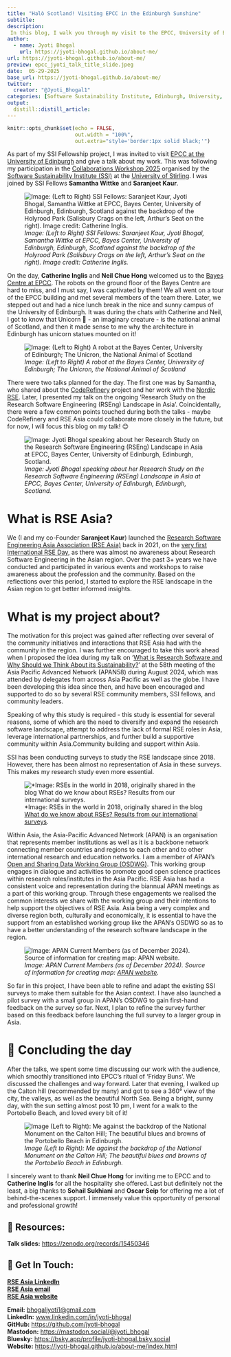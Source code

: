 ```yaml
---
title: "Halò Scotland! Visiting EPCC in the Edinburgh Sunshine"
subtitle: 
description: 
 In this blog, I walk you through my visit to the EPCC, University of Edinburgh where I was invited for a talk for my work towards the RSE Asia Association!
author:
  - name: Jyoti Bhogal
    url: https://jyoti-bhogal.github.io/about-me/
url: https://jyoti-bhogal.github.io/about-me/
preview: epcc_jyoti_talk_title_slide.jpeg
date:  05-29-2025
base_url: https://jyoti-bhogal.github.io/about-me/
twitter:
  creator: "@Jyoti_Bhogal1"
categories: [Software Sustainability Institute, Edinburgh, University, Talk,  Free and Open Source Software, Software, Research Software, Open Science, Open Source, Meta data] 
output:
  distill::distill_article:
---
```


```r
knitr::opts_chunk$set(echo = FALSE,
                      out.width = "100%",
                      out.extra="style='border:1px solid black;'")

```

As part of my SSI Fellowship project, I was invited to visit [EPCC at the University of Edinburgh](https://www.epcc.ed.ac.uk/) and give a talk about my work. This was following my participation in the [Collaborations Workshop 2025](https://www.software.ac.uk/workshop/collaborations-workshop-2025-cw25) organised by the [Software Sustainability Institute (SSI)](https://www.software.ac.uk/) at the [University of Stirling](https://www.stir.ac.uk/). I was joined by SSI Fellows **Samantha Wittke** and **Saranjeet Kaur**.

![*Image: (Left to Right) SSI Fellows: Saranjeet Kaur, Jyoti Bhogal, Samantha Wittke at EPCC, Bayes Center, University of Edinburgh, Edinburgh, Scotland against the backdrop of the Holyrood Park (Salisbury Crags on the left, Arthur’s Seat on the right). Image credit: Catherine Inglis.*](bayes_center_holyrood_park.jpg)

On the day, **Catherine Inglis** and **Neil Chue Hong** welcomed us to the [Bayes Centre at EPCC](https://bayes-centre.ed.ac.uk/). The robots on the ground floor of the Bayes Centre are hard to miss, and I must say, I was captivated by them\! We all went on a tour of the EPCC building and met several members of the team there. Later, we stepped out and had a nice lunch break in the nice and sunny campus of the University of Edinburgh. It was during the chats with Catherine and Neil, I got to know that Unicorn 🦄 \- an imaginary creature \- is the national animal of Scotland, and then it made sense to me why the architecture in Edinburgh has unicorn statues mounted on it\! 

![*Image: (Left to Right) A robot at the Bayes Center, University of Edinburgh; The Unicron, the National Animal of Scotland*](robot_unicorn.png)

There were two talks planned for the day. The first one was by Samantha, who shared about the [CodeRefinery](https://coderefinery.org/) project and her work with the [Nordic RSE](https://nordic-rse.org/). Later, I presented my talk on the ongoing ‘Research Study on the Research Software Engineering (RSEng) Landscape in Asia’. Coincidentally, there were a few common points touched during both the talks \- maybe CodeRefinery and RSE Asia could collaborate more closely in the future, but for now, I will focus this blog on my talk\! 😊

![*Image: Jyoti Bhogal speaking about her Research Study on the Research Software Engineering (RSEng) Landscape in Asia at EPCC, Bayes Center, University of Edinburgh, Edinburgh, Scotland.*](epcc_jyoti_talk_title_slide.jpeg)  

# What is RSE Asia?

We (I and my co-Founder **Saranjeet Kaur**) launched the [Research Software Engineering Asia Association (RSE Asia)](https://rse-asia.github.io/RSE_Asia/) back in 2021, on the [very first International RSE Day](https://researchsoftware.org/council/intl-rse-day.html), as there was almost no awareness about Research Software Engineering in the Asian region. Over the past 3+ years we have conducted and participated in various events and workshops to raise awareness about the profession and the community. Based on the reflections over this period, I started to explore the RSE landscape in the Asian region to get better informed insights.

# What is my project about?

The motivation for this project was gained after reflecting over several of the community initiatives and interactions that RSE Asia had with the community in the region. I was further encouraged to take this work ahead when I proposed the idea during my talk on ‘[What is Research Software and Why Should we Think About its Sustainability?](https://zenodo.org/records/13377699)’ at the 58th meeting of the Asia Pacific Advanced Network (APAN58) during August 2024, which was attended by delegates from across Asia Pacific as well as the globe. I have been developing this idea since then, and have been encouraged and supported to do so by several RSE community members, SSI fellows, and community leaders. 

Speaking of why this study is required \- this study is essential for several reasons, some of which are the need to diversify and expand the research software landscape, attempt to address the lack of formal RSE roles in Asia, leverage international partnerships, and further build a supportive community within Asia.Community building and support within Asia.

SSI has been conducting surveys to study the RSE landscape since 2018\. However, there has been almost no representation of Asia in these surveys. This makes my research study even more essential. 

![*Image: RSEs in the world in 2018, originally shared in the blog [What do we know about RSEs? Results from our international surveys](https://www.software.ac.uk/blog/what-do-we-know-about-rses-results-our-international-surveys*).
](ssi_survery_map.png)  

Within Asia, the Asia-Pacific Advanced Network (APAN) is an organisation that represents member institutions as well as it is a backbone network connecting member countries and regions to each other and to other international research and education networks. I am a member of APAN’s [Open and Sharing Data Working Group (OSDWG)](https://apan.net/elements/working-groups/open-sharing-data/). This working group engages in dialogue and activities to promote good open science practices within research roles/institutes in the Asia Pacific. RSE Asia has had a consistent voice and representation during the biannual APAN meetings as a part of this working group. Through these engagements we realised the common interests we share with the working group and their intentions to help support the objectives of RSE Asia. Asia being a very complex and diverse region both, culturally and economically, it is essential to have the support from an established working group like the APAN’s OSDWG so as to have a better understanding of the research software landscape in the region.

![*Image: APAN Current Members (as of December 2024). Source of information for creating map: [APAN website](https://apan.net/membership/current-members/).*](apan_current_members.png)

So far in this project, I have been able to refine and adapt the existing SSI surveys to make them suitable for the Asian context. I have also launched a pilot survey with a small group in APAN’s OSDWG to gain first-hand feedback on the survey so far. Next, I plan to refine the survey further based on this feedback before launching the full survey to a larger group in Asia.

# 🎉 Concluding the day

After the talks, we spent some time discussing our work with the audience, which smoothly transitioned into EPCC’s ritual of ‘Friday Buns’. We discussed the challenges and way forward. Later that evening, I walked up the Calton hill (recommended by many) and got to see a 360° view of the city, the valleys, as well as the beautiful North Sea. Being a bright, sunny day, with the sun setting almost post 10 pm, I went for a walk to the Portobello Beach, and loved every bit of it\!

![*Image (Left to Right): Me against the backdrop of the National Monument on the Calton Hill; The beautiful blues and browns of the Portobello Beach in Edinburgh.*](edinburgh_nature.png)

I sincerely want to thank **Neil Chue Hong** for inviting me to EPCC and to **Catherine Inglis** for all the hospitality she offered. Last but definitely not the least, a big thanks to **Sohail Sukhiani** and **Oscar Seip** for offering me a lot of behind-the-scenes support. I immensely value this opportunity of personal and professional growth\!

## 🔑 Resources:

**Talk slides:** [https://zenodo.org/records/15450346](https://zenodo.org/records/15450346) 

## 📩 Get In Touch:

[**RSE Asia LinkedIn**](https://www.linkedin.com/company/rse-asia-association/?viewAsMember=true)  
[**RSE Asia email**](mailto:rse.asia.association@gmail.com)  
[**RSE Asia website**](https://rse-asia.github.io/RSE_Asia/)

**Email:** [bhogaljyoti1@gmail.com](mailto:bhogaljyoti1@gmail.com)   
**LinkedIn:** [www.linkedin.com/in/jyoti-bhogal](http://www.linkedin.com/in/jyoti-bhogal)   
**GitHub:** [https://github.com/jyoti-bhogal](https://github.com/jyoti-bhogal)    
**Mastodon:** [https://mastodon.social/@jyoti\_bhogal](https://mastodon.social/@jyoti_bhogal)   
**Bluesky:** [https://bsky.app/profile/jyoti-bhogal.bsky.social](https://bsky.app/profile/jyoti-bhogal.bsky.social)   
**Website:** [https://jyoti-bhogal.github.io/about-me/index.html](https://jyoti-bhogal.github.io/about-me/index.html) 

